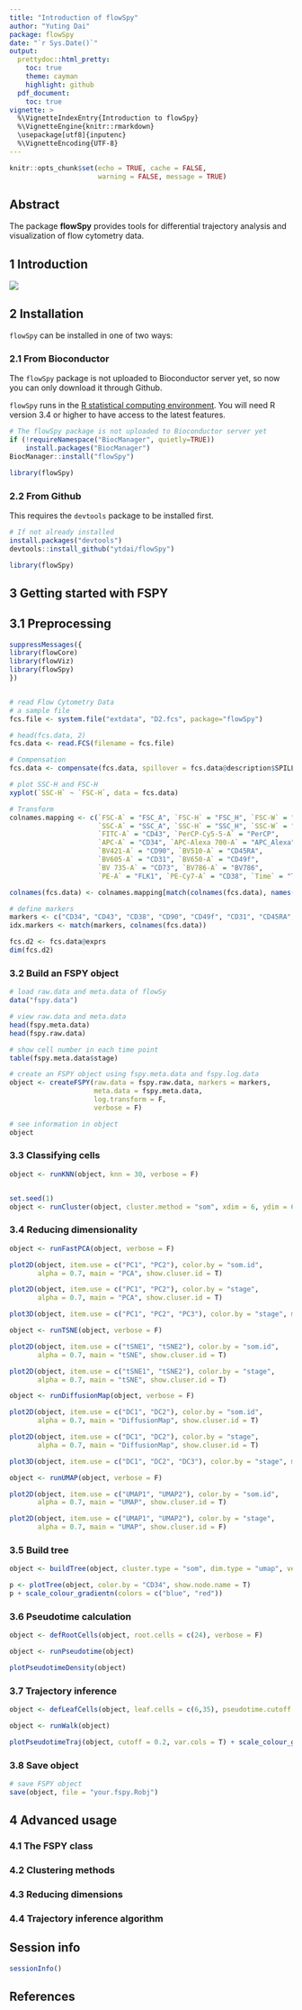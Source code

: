 ```yaml
---
title: "Introduction of flowSpy"
author: "Yuting Dai"
package: flowSpy
date: "`r Sys.Date()`"
output:
  prettydoc::html_pretty:
    toc: true
    theme: cayman
    highlight: github
  pdf_document:
    toc: true
vignette: >
  %\VignetteIndexEntry{Introduction to flowSpy}
  %\VignetteEngine{knitr::rmarkdown}
  \usepackage[utf8]{inputenc}
  %\VignetteEncoding{UTF-8}
---
```


```r
knitr::opts_chunk$set(echo = TRUE, cache = FALSE, 
                      warning = FALSE, message = TRUE)
```

## Abstract

The package **flowSpy** provides tools for differential trajectory analysis and visualization of flow cytometry data.



## 1 Introduction


<img src="../man/figures/Workflow.jpg" align="center" />


## 2 Installation

`flowSpy` can be installed in one of two ways:

### 2.1 From Bioconductor 

The `flowSpy` package is not uploaded to Bioconductor server yet, so now you can only download it through Github.

`flowSpy` runs in the [R statistical computing environment](https://www.r-project.org/). You will need R version 3.4 or higher to have access to the latest features. 

``` r

# The flowSpy package is not uploaded to Bioconductor server yet
if (!requireNamespace("BiocManager", quietly=TRUE))
    install.packages("BiocManager")
BiocManager::install("flowSpy")

library(flowSpy)

```

### 2.2 From Github

This requires the `devtools` package to be installed first.

``` r

# If not already installed
install.packages("devtools") 
devtools::install_github("ytdai/flowSpy")

library(flowSpy)

```

## 3 Getting started with FSPY

## 3.1 Preprocessing

``` r

suppressMessages({
library(flowCore)
library(flowViz)
library(flowSpy)
})


# read Flow Cytometry Data
# a sample file
fcs.file <- system.file("extdata", "D2.fcs", package="flowSpy")

# head(fcs.data, 2)
fcs.data <- read.FCS(filename = fcs.file)

# Compensation
fcs.data <- compensate(fcs.data, spillover = fcs.data@description$SPILL)

# plot SSC-H and FSC-H
xyplot(`SSC-H` ~ `FSC-H`, data = fcs.data)

```



``` r
# Transform
colnames.mapping <- c(`FSC-A` = "FSC_A", `FSC-H` = "FSC_H", `FSC-W` = "FSC_W", 
                      `SSC-A` = "SSC_A", `SSC-H` = "SSC_H", `SSC-W` = "SSC_W",
                      `FITC-A` = "CD43", `PerCP-Cy5-5-A` = "PerCP", 
                      `APC-A` = "CD34", `APC-Alexa 700-A` = "APC_Alexa", 
                      `BV421-A` = "CD90", `BV510-A` = "CD45RA",
                      `BV605-A` = "CD31", `BV650-A` = "CD49f", 
                      `BV 735-A` = "CD73", `BV786-A` = "BV786", 
                      `PE-A` = "FLK1", `PE-Cy7-A` = "CD38", `Time` = "Time")

colnames(fcs.data) <- colnames.mapping[match(colnames(fcs.data), names(colnames.mapping))]

# define markers
markers <- c("CD34", "CD43", "CD38", "CD90", "CD49f", "CD31", "CD45RA", "FLK1", "CD73")
idx.markers <- match(markers, colnames(fcs.data))

fcs.d2 <- fcs.data@exprs
dim(fcs.d2)

```


### 3.2 Build an FSPY object

``` r

# load raw.data and meta.data of flowSy
data("fspy.data")

# view raw.data and meta.data
head(fspy.meta.data)
head(fspy.raw.data)

# show cell number in each time point
table(fspy.meta.data$stage)


```


``` r

# create an FSPY object using fspy.meta.data and fspy.log.data
object <- createFSPY(raw.data = fspy.raw.data, markers = markers,
                     meta.data = fspy.meta.data,
                     log.transform = F,
                     verbose = F)

# see information in object
object

```

### 3.3 Classifying cells

``` r

object <- runKNN(object, knn = 30, verbose = F)


set.seed(1)
object <- runCluster(object, cluster.method = "som", xdim = 6, ydim = 6, verbose = F)

```


### 3.4 Reducing dimensionality

``` r

object <- runFastPCA(object, verbose = F)

plot2D(object, item.use = c("PC1", "PC2"), color.by = "som.id", 
       alpha = 0.7, main = "PCA", show.cluser.id = T)

plot2D(object, item.use = c("PC1", "PC2"), color.by = "stage", 
       alpha = 0.7, main = "PCA", show.cluser.id = T)

```

``` r

plot3D(object, item.use = c("PC1", "PC2", "PC3"), color.by = "stage", main = "PCA")

```


``` r

object <- runTSNE(object, verbose = F)

plot2D(object, item.use = c("tSNE1", "tSNE2"), color.by = "som.id", 
       alpha = 0.7, main = "tSNE", show.cluser.id = T)

plot2D(object, item.use = c("tSNE1", "tSNE2"), color.by = "stage", 
       alpha = 0.7, main = "tSNE", show.cluser.id = T)

```


``` r

object <- runDiffusionMap(object, verbose = F)

plot2D(object, item.use = c("DC1", "DC2"), color.by = "som.id", 
       alpha = 0.7, main = "DiffusionMap", show.cluser.id = T)

plot2D(object, item.use = c("DC1", "DC2"), color.by = "stage", 
       alpha = 0.7, main = "DiffusionMap", show.cluser.id = T)
```

``` r

plot3D(object, item.use = c("DC1", "DC2", "DC3"), color.by = "stage", main = "DiffusionMap")

```


``` r

object <- runUMAP(object, verbose = F)

plot2D(object, item.use = c("UMAP1", "UMAP2"), color.by = "som.id", 
       alpha = 0.7, main = "UMAP", show.cluser.id = T)

plot2D(object, item.use = c("UMAP1", "UMAP2"), color.by = "stage", 
       alpha = 0.7, main = "UMAP", show.cluser.id = F)

```

### 3.5 Build tree

``` r
object <- buildTree(object, cluster.type = "som", dim.type = "umap", verbose = F)

p <- plotTree(object, color.by = "CD34", show.node.name = T) 
p + scale_colour_gradientn(colors = c("blue", "red"))
```


### 3.6 Pseudotime calculation

``` r

object <- defRootCells(object, root.cells = c(24), verbose = F)

object <- runPseudotime(object)

plotPseudotimeDensity(object)

```



### 3.7 Trajectory inference

``` r

object <- defLeafCells(object, leaf.cells = c(6,35), pseudotime.cutoff = 0.5)

object <- runWalk(object)

plotPseudotimeTraj(object, cutoff = 0.2, var.cols = T) + scale_colour_gradientn(colors = c("blue", "red"))


```



### 3.8 Save object


``` r

# save FSPY object
save(object, file = "your.fspy.Robj")

```

## 4 Advanced usage


### 4.1 The FSPY class


### 4.2 Clustering methods


### 4.3 Reducing dimensions


### 4.4 Trajectory inference algorithm


## Session info 

``` r
sessionInfo()
```


## References




